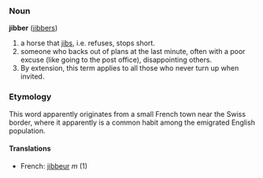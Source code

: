 === Noun ===
'''jibber''' ([[jibbers]])

#a horse that [[Jib|jibs]], i.e. refuses, stops short.
#someone who backs out of plans at the last minute, often with a poor excuse (like going to the post office), disappointing others.
# By extension, this term applies to all those who never turn up when invited.

=== Etymology ===
This word apparently originates from a small French town near the Swiss border, where it apparently is a common habit 
among the emigrated English population.

==== Translations ====
*French: [[jibbeur]] ''m'' (1)